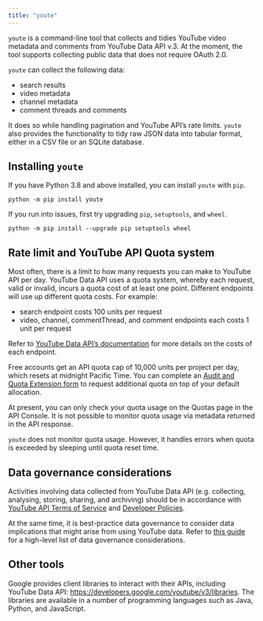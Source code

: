 ```yaml
---
title: "youte"
---
```


`youte` is a command-line tool that collects and tidies YouTube video metadata and comments from YouTube Data API v.3. At the moment, the tool supports collecting public data that does not require OAuth 2.0. 

`youte` can collect the following data:

- search results
- video metadata
- channel metadata
- comment threads and comments

It does so while handling pagination and YouTube API's rate limits. `youte` also provides the functionality to tidy raw JSON data into tabular format, either in a CSV file or an SQLite database.

## Installing `youte`

If you have Python 3.8 and above installed, you can install `youte` with `pip`.

```shell
python -m pip install youte
```

If you run into issues, first try upgrading `pip`, `setuptools`, and `wheel`.

```shell
python -m pip install --upgrade pip setuptools wheel
```

## Rate limit and YouTube API Quota system

Most often, there is a limit to how many requests you can make to YouTube API per day. YouTube Data API uses a quota system, whereby each request, valid or invalid, incurs a quota cost of at least one point. Different endpoints will use up different quota costs. For example:

- search endpoint costs 100 units per request
- video, channel, commentThread, and comment endpoints each costs 1 unit per request

Refer to [YouTube Data API's documentation](https://developers.google.com/youtube/v3/determine_quota_cost) for more details on the costs of each endpoint.

Free accounts get an API quota cap of 10,000 units per project per day, which resets at midnight Pacific Time. You can complete an [Audit and Quota Extension form](https://developers.google.com/youtube/v3/guides/quota_and_compliance_audits) to request additional quota on top of your default allocation.

At present, you can only check your quota usage on the Quotas page in the API Console. It is not possible to monitor quota usage via metadata returned in the API response.

`youte` does not monitor quota usage. However, it handles errors when quota is exceeded by sleeping until quota reset time.

## Data governance considerations

Activities involving data collected from YouTube Data API (e.g. collecting, analysing, storing, sharing, and archiving) should be in accordance with [YouTube API Terms of Service](https://developers.google.com/youtube/terms/api-services-terms-of-service) and [Developer Policies](https://developers.google.com/youtube/terms/developer-policies). 

At the same time, it is best-practice data governance to consider data implications that might arise from using YouTube data. Refer to [this guide](https://www.digitalobservatory.net.au/data-governance-guide/) for a high-level list of data governance considerations.

## Other tools

Google provides client libraries to interact with their APIs, including YouTube Data API: [https://developers.google.com/youtube/v3/libraries](https://developers.google.com/youtube/v3/libraries). The libraries are available in a number of programming languages such as Java, Python, and JavaScript. 
